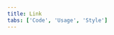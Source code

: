 ```yaml
---
title: Link
tabs: ['Code', 'Usage', 'Style']
---
```


<ComponentCode
  name="Link"
  component="link"
  variation="link"
  hasReactVersion
  hasVueVersion="link--default"
  hasAngularVersion="?path=/story/link--basic"
  codepen="bJpeEp"
/>
